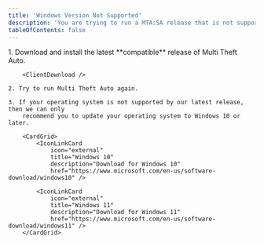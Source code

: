 ```yaml
---
title: 'Windows Version Not Supported'
description: 'You are trying to run a MTA:SA release that is not supported on your Windows version.'
tableOfContents: false
---
```



<Steps>
    1. Download and install the latest **compatible** release of Multi Theft Auto.

        <ClientDownload />

    2. Try to run Multi Theft Auto again.

    3. If your operating system is not supported by our latest release, then we can only
        recommend you to update your operating system to Windows 10 or later.

        <CardGrid>
            <IconLinkCard
                icon="external"
                title="Windows 10"
                description="Download for Windows 10"
                href="https://www.microsoft.com/en-us/software-download/windows10" />
            
            <IconLinkCard
                icon="external"
                title="Windows 11"
                description="Download for Windows 11"
                href="https://www.microsoft.com/en-us/software-download/windows11" />
        </CardGrid>
</Steps>
